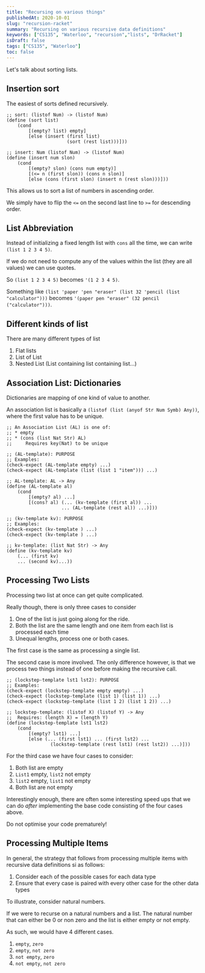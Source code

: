 ```yaml
---
title: "Recursing on various things"
publishedAt: 2020-10-01
slug: "recursion-racket"
summary: "Recursing on various recursive data definitions"
keywords: ["CS135", "Waterloo", "recursion","lists", "DrRacket"]
isDraft: false
tags: ["CS135", "Waterloo"]
toc: false
---
```


Let's talk about sorting lists.

## Insertion sort

The easiest of sorts defined recursively.

```racket
;; sort: (listof Num) -> (listof Num)
(define (sort list)
    (cond
        [(empty? list) empty]
        [else (insert (first list)
                      (sort (rest list)))]))

;; insert: Num (listof Num) -> (listof Num)
(define (insert num slon)
    (cond
        [(empty? slon) (cons num empty)]
        [(<= n (first slon)) (cons n slon)]
        [else (cons (first slon) (insert n (rest slon)))]))
```

This allows us to sort a list of numbers in ascending order.

We simply have to flip the `<=` on the second last line to `>=` for descending order.

## List Abbreviation

Instead of initializing a fixed length list with `cons` all the time, we can write `(list 1 2 3 4 5)`.

If we do not need to compute any of the values within the list (they are all values) we can use quotes.

So `(list 1 2 3 4 5)` becomes `'(1 2 3 4 5)`.

Something like `(list 'paper 'pen "eraser" (list 32 'pencil (list "calculator")))` becomes `'(paper pen "eraser" (32 pencil ("calculator")))`.

## Different kinds of list

There are many different types of list

1. Flat lists
2. List of List
3. Nested List (List containing list containing list...)

## Association List: Dictionaries

Dictionaries are mapping of one kind of value to another.

An association list is basically a `(listof (list (anyof Str Num Symb) Any))`, where the first value has to be unique.

```racket
;; An Association List (AL) is one of:
;; * empty
;; * (cons (list Nat Str) AL)
;;     Requires key(Nat) to be unique

;; (AL-template): PURPOSE
;; Examples:
(check-expect (AL-template empty) ...)
(check-expect (AL-template (list (list 1 "item"))) ...)

;; AL-template: AL -> Any
(define (AL-template al)
    (cond
        [(empty? al) ...]
        [(cons? al) (... (kv-template (first al)) ...
                    ... (AL-template (rest al)) ...)]))

;; (kv-template kv): PURPOSE
;; Examples:
(check-expect (kv-template ) ...)
(check-expect (kv-template ) ...)

;; kv-template: (list Nat Str) -> Any
(define (kv-template kv)
    (... (first kv)
    ... (second kv)...))
```

## Processing Two Lists

Processing two list at once can get quite complicated.

Really though, there is only three cases to consider

1. One of the list is just going along for the ride.
2. Both the list are the same length and one item from each list is processed each time
3. Unequal lengths, process one or both cases.

The first case is the same as processing a single list.

The second case is more involved. The only difference however, is that we process two things instead of one before making the recursive call.

```racket
;; (lockstep-template lst1 lst2): PURPOSE
;; Examples:
(check-expect (lockstep-template empty empty) ...)
(check-expect (lockstep-template (list 1) (list 1)) ...)
(check-expect (lockstep-template (list 1 2) (list 1 2)) ...)

;; lockstep-template: (listof X) (listof Y) -> Any
;;  Requires: (length X) = (length Y)
(define (lockstep-template lst1 lst2)
    (cond
        [(empty? lst1) ...]
        [else (... (first lst1) ... (first lst2) ...
                (lockstep-template (rest lst1) (rest lst2)) ...)]))

```

For the third case we have four cases to consider:

1. Both list are empty
2. `List1` empty, `list2` not empty
3. `list2` empty, `list1` not empty
4. Both list are not empty

Interestingly enough, there are often some interesting speed ups that we can do _after_ implementing the base code consisting of the four cases above.

Do not optimise your code prematurely!

## Processing Multiple Items

In general, the strategy that follows from processing multiple items with recursive data definitions si as follows:

1. Consider each of the possible cases for each data type
2. Ensure that every case is paired with every other case for the other data types

To illustrate, consider natural numbers.

If we were to recurse on a natural numbers and a list. The natural number that can either be 0 or non zero and the list is either empty or not empty.

As such, we would have 4 different cases.

1. `empty`, `zero`
2. `empty`, `not zero`
3. `not empty`, `zero`
4. `not empty`, `not zero`
